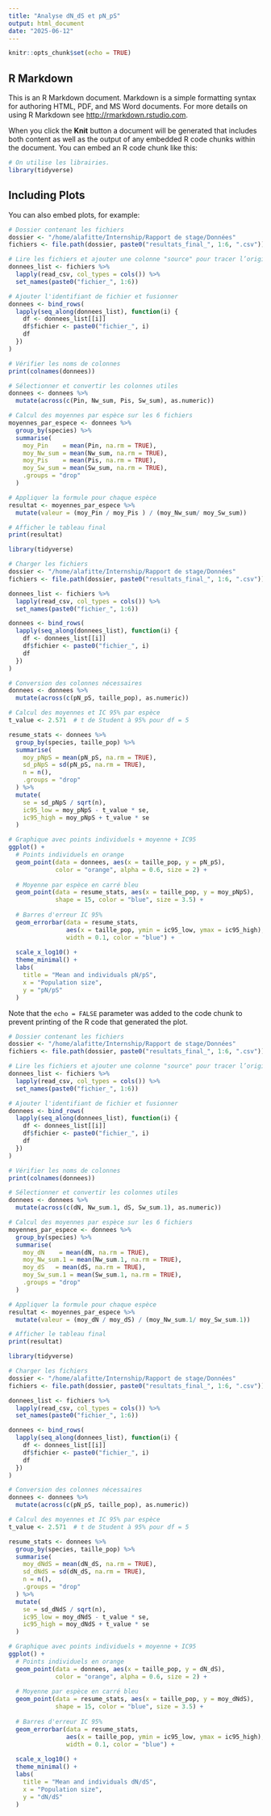 ```yaml
---
title: "Analyse dN_dS et pN_pS"
output: html_document
date: "2025-06-12"
---
```


```r
knitr::opts_chunk$set(echo = TRUE)
```

## R Markdown

This is an R Markdown document. Markdown is a simple formatting syntax for authoring HTML, PDF, and MS Word documents. For more details on using R Markdown see <http://rmarkdown.rstudio.com>.

When you click the **Knit** button a document will be generated that includes both content as well as the output of any embedded R code chunks within the document. You can embed an R code chunk like this:

```r
# On utilise les librairies.
library(tidyverse)
```

## Including Plots

You can also embed plots, for example:

```r
# Dossier contenant les fichiers
dossier <- "/home/alafitte/Internship/Rapport de stage/Données"
fichiers <- file.path(dossier, paste0("resultats_final_", 1:6, ".csv"))

# Lire les fichiers et ajouter une colonne "source" pour tracer l’origine
donnees_list <- fichiers %>%
  lapply(read_csv, col_types = cols()) %>%
  set_names(paste0("fichier_", 1:6))

# Ajouter l'identifiant de fichier et fusionner
donnees <- bind_rows(
  lapply(seq_along(donnees_list), function(i) {
    df <- donnees_list[[i]]
    df$fichier <- paste0("fichier_", i)
    df
  })
)

# Vérifier les noms de colonnes
print(colnames(donnees))

# Sélectionner et convertir les colonnes utiles
donnees <- donnees %>%
  mutate(across(c(Pin, Nw_sum, Pis, Sw_sum), as.numeric))

# Calcul des moyennes par espèce sur les 6 fichiers
moyennes_par_espece <- donnees %>%
  group_by(species) %>%
  summarise(
    moy_Pin    = mean(Pin, na.rm = TRUE),
    moy_Nw_sum = mean(Nw_sum, na.rm = TRUE),
    moy_Pis    = mean(Pis, na.rm = TRUE),
    moy_Sw_sum = mean(Sw_sum, na.rm = TRUE),
    .groups = "drop"
  )

# Appliquer la formule pour chaque espèce
resultat <- moyennes_par_espece %>%
  mutate(valeur = (moy_Pin / moy_Pis ) / (moy_Nw_sum/ moy_Sw_sum))

# Afficher le tableau final
print(resultat)
```
```r
library(tidyverse)

# Charger les fichiers
dossier <- "/home/alafitte/Internship/Rapport de stage/Données"
fichiers <- file.path(dossier, paste0("resultats_final_", 1:6, ".csv"))

donnees_list <- fichiers %>%
  lapply(read_csv, col_types = cols()) %>%
  set_names(paste0("fichier_", 1:6))

donnees <- bind_rows(
  lapply(seq_along(donnees_list), function(i) {
    df <- donnees_list[[i]]
    df$fichier <- paste0("fichier_", i)
    df
  })
)

# Conversion des colonnes nécessaires
donnees <- donnees %>%
  mutate(across(c(pN_pS, taille_pop), as.numeric))

# Calcul des moyennes et IC 95% par espèce
t_value <- 2.571  # t de Student à 95% pour df = 5

resume_stats <- donnees %>%
  group_by(species, taille_pop) %>%
  summarise(
    moy_pNpS = mean(pN_pS, na.rm = TRUE),
    sd_pNpS = sd(pN_pS, na.rm = TRUE),
    n = n(),
    .groups = "drop"
  ) %>%
  mutate(
    se = sd_pNpS / sqrt(n),
    ic95_low = moy_pNpS - t_value * se,
    ic95_high = moy_pNpS + t_value * se
  )

# Graphique avec points individuels + moyenne + IC95
ggplot() +
  # Points individuels en orange
  geom_point(data = donnees, aes(x = taille_pop, y = pN_pS), 
             color = "orange", alpha = 0.6, size = 2) +
  
  # Moyenne par espèce en carré bleu
  geom_point(data = resume_stats, aes(x = taille_pop, y = moy_pNpS), 
             shape = 15, color = "blue", size = 3.5) +
  
  # Barres d'erreur IC 95%
  geom_errorbar(data = resume_stats,
                aes(x = taille_pop, ymin = ic95_low, ymax = ic95_high),
                width = 0.1, color = "blue") +
  
  scale_x_log10() +
  theme_minimal() +
  labs(
    title = "Mean and individuals pN/pS",
    x = "Population size",
    y = "pN/pS"
  )
```
Note that the `echo = FALSE` parameter was added to the code chunk to prevent printing of the R code that generated the plot.
```r
# Dossier contenant les fichiers
dossier <- "/home/alafitte/Internship/Rapport de stage/Données"
fichiers <- file.path(dossier, paste0("resultats_final_", 1:6, ".csv"))

# Lire les fichiers et ajouter une colonne "source" pour tracer l’origine
donnees_list <- fichiers %>%
  lapply(read_csv, col_types = cols()) %>%
  set_names(paste0("fichier_", 1:6))

# Ajouter l'identifiant de fichier et fusionner
donnees <- bind_rows(
  lapply(seq_along(donnees_list), function(i) {
    df <- donnees_list[[i]]
    df$fichier <- paste0("fichier_", i)
    df
  })
)

# Vérifier les noms de colonnes
print(colnames(donnees))

# Sélectionner et convertir les colonnes utiles
donnees <- donnees %>%
  mutate(across(c(dN, Nw_sum.1, dS, Sw_sum.1), as.numeric))

# Calcul des moyennes par espèce sur les 6 fichiers
moyennes_par_espece <- donnees %>%
  group_by(species) %>%
  summarise(
    moy_dN    = mean(dN, na.rm = TRUE),
    moy_Nw_sum.1 = mean(Nw_sum.1, na.rm = TRUE),
    moy_dS   = mean(dS, na.rm = TRUE),
    moy_Sw_sum.1 = mean(Sw_sum.1, na.rm = TRUE),
    .groups = "drop"
  )

# Appliquer la formule pour chaque espèce
resultat <- moyennes_par_espece %>%
  mutate(valeur = (moy_dN / moy_dS) / (moy_Nw_sum.1/ moy_Sw_sum.1))

# Afficher le tableau final
print(resultat)
```




```r
library(tidyverse)

# Charger les fichiers
dossier <- "/home/alafitte/Internship/Rapport de stage/Données"
fichiers <- file.path(dossier, paste0("resultats_final_", 1:6, ".csv"))

donnees_list <- fichiers %>%
  lapply(read_csv, col_types = cols()) %>%
  set_names(paste0("fichier_", 1:6))

donnees <- bind_rows(
  lapply(seq_along(donnees_list), function(i) {
    df <- donnees_list[[i]]
    df$fichier <- paste0("fichier_", i)
    df
  })
)

# Conversion des colonnes nécessaires
donnees <- donnees %>%
  mutate(across(c(pN_pS, taille_pop), as.numeric))

# Calcul des moyennes et IC 95% par espèce
t_value <- 2.571  # t de Student à 95% pour df = 5

resume_stats <- donnees %>%
  group_by(species, taille_pop) %>%
  summarise(
    moy_dNdS = mean(dN_dS, na.rm = TRUE),
    sd_dNdS = sd(dN_dS, na.rm = TRUE),
    n = n(),
    .groups = "drop"
  ) %>%
  mutate(
    se = sd_dNdS / sqrt(n),
    ic95_low = moy_dNdS - t_value * se,
    ic95_high = moy_dNdS + t_value * se
  )

# Graphique avec points individuels + moyenne + IC95
ggplot() +
  # Points individuels en orange
  geom_point(data = donnees, aes(x = taille_pop, y = dN_dS), 
             color = "orange", alpha = 0.6, size = 2) +
  
  # Moyenne par espèce en carré bleu
  geom_point(data = resume_stats, aes(x = taille_pop, y = moy_dNdS), 
             shape = 15, color = "blue", size = 3.5) +
  
  # Barres d'erreur IC 95%
  geom_errorbar(data = resume_stats,
                aes(x = taille_pop, ymin = ic95_low, ymax = ic95_high),
                width = 0.1, color = "blue") +
  
  scale_x_log10() +
  theme_minimal() +
  labs(
    title = "Mean and individuals dN/dS",
    x = "Population size",
    y = "dN/dS"
  )
```
